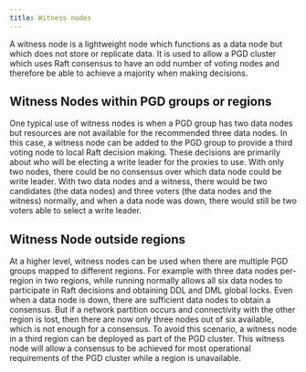 ```yaml
---
title: Witness nodes
---
```


A witness node is a lightweight node which functions as a data node but which
does not store or replicate data. It is used to allow a PGD cluster which uses
Raft consensus to have an odd number of voting nodes and therefore be able to
achieve a majority when making decisions.

## Witness Nodes within PGD groups or regions

One typical use of witness nodes is when a PGD group has two data nodes but
resources are not available for the recommended three data nodes. In this case,
a witness node can be added to the PGD group to provide a third voting node to
local Raft decision making. These decisions are primarily about who will be
electing a write leader for the proxies to use. With only two nodes, there could
be no consensus over which data node could be write leader. With two data nodes
and a witness, there would be two candidates (the data nodes) and three voters
(the data nodes and the witness) normally, and when a data node was down, there
would still be two voters able to select a write leader.

## Witness Node outside regions

At a higher level, witness nodes can be used when there are multiple PGD groups
mapped to different regions. For example with three data nodes per-region in two
regions, while running normally allows all six data nodes to participate in Raft
decisions and obtaining DDL and DML global locks. Even when a data
node is down, there are sufficient data nodes to obtain a consensus. But if a
network partition occurs and connectivity with the other region is lost, then
there are now only three nodes out of six available, which is not enough for a
consensus. To avoid this scenario, a witness node in a third region can be
deployed as part of the PGD cluster. This witness node will allow a consensus to
be achieved for most operational requirements of the PGD cluster while a region
is unavailable. 

